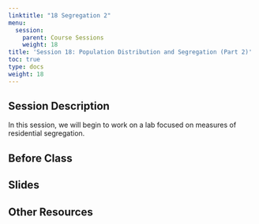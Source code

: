 ```yaml
---
linktitle: "18 Segregation 2"
menu:
  session:
    parent: Course Sessions
    weight: 18
title: 'Session 18: Population Distribution and Segregation (Part 2)'
toc: true
type: docs
weight: 18
---
```


## Session Description

In this session, we will begin to work on a lab focused on measures of residential segregation.

## Before Class

## Slides

## Other Resources
